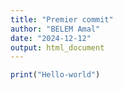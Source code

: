 ---
title: "Premier commit"
author: "BELEM Amal"
date: "2024-12-12"
output: html_document
---

```{r}
print("Hello-world")
```

